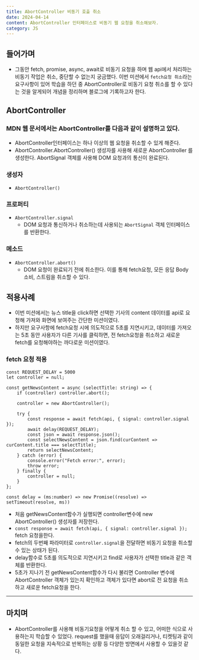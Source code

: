 ```yaml
---
title: AbortController 비동기 호출 취소
date: 2024-04-14
content: AbortController 인터페이스로 비동기 웹 요청을 취소해보자.
category: JS
---
```


## 들어가며
 - 그동안 fetch, promise, async, await로 비동기 요청을 하며 웹 api에서 처리하는 비동기 작업은 취소, 중단할 수 없는지 궁금했다. 이번 미션에서 `fetch요청 취소`라는 요구사항이 있어 학습을 하던 중 AbortController로 비동기 요청 취소를 할 수 있다는 것을 알게되어 개념을 정리하며 블로그에 기록하고자 한다.

## AbortController
### MDN 웹 문서에서는 AbortController를 다음과 같이 설명하고 있다.
 - AbortController인터페이스는 하나 이상의 웹 요청을 취소할 수 있게 해준다.
 - AbortController.AbortController() 생성자를 사용해 새로운 AbortController 를 생성한다. AbortSignal 객체를 사용해 DOM 요청과의 통신이 완료된다.

### 생성자
 - `AbortController()`

### 프로퍼티
 - `AbortController.signal`
   - DOM 요청과 통신하거나 취소하는데 사용되는 `AbortSignal` 객체 인터페이스를 반환한다.

### 메소드
 - `AbortController.abort()`
   - DOM 요청이 완료되기 전에 취소한다. 이를 통해 fetch요청, 모든 응답 Body소비, 스트림을 취소할 수 있다.


## 적용사례
 - 이번 미션에서는 뉴스 title을 click하면 선택한 기사의 content 데이터를 api로 요청해 가져와 화면에 보여주는 간단한 미션이였다. 
 - 하지만 요구사항에 fetch요청 시에 의도적으로 5초를 지연시키고, 데이터를 가져오는 5초 동안 사용자가 다른 기사를 클릭하면, 전 fetch요청을 취소하고 새로운 fetch를 요청해야하는 까다로운 미션이였다.

### fetch 요청 적용
```
const REQUEST_DELAY = 5000
let controller = null;

const getNewsContent = async (selectTitle: string) => {
    if (controller) controller.abort();

    controller = new AbortController();

    try {
        const response = await fetch(api, { signal: controller.signal });
        await delay(REQUEST_DELAY);
        const json = await response.json();
        const selectNewsContent = json.find(curContent => curContent.title === selectTitle);
        return selectNewsContent;
    } catch (error) {
        console.error("Fetch error:", error);
        throw error;
    } finally {
        controller = null;
    }
};

const delay = (ms:number) => new Promise((resolve) => setTimeout(resolve, ms))
```

 - 처음 getNewsContent함수가 실행되면 controller변수에 new AbortController() 생성자를 저장한다.
 - `const response = await fetch(api, { signal: controller.signal });` fetch 요청을한다.
 - fetch의 두번째 파라미터로 `controller.signal`을 전달하면 비동기 요청을 취소할 수 있는 상태가 된다.
 - delay함수로 5초를 의도적으로 지연시키고 find로 사용자가 선택한 title과 같은 객체를 반환한다.
 - 5초가 지나기 전 getNewsContent함수가 다시 불리면 Controller 변수에 AbortController 객체가 있는지 확인하고 객체가 있다면 abort로 전 요청을 취소하고 새로운 fetch요청을 한다.

----
## 마치며
- AbortController를 사용해 비동기요청을 어떻게 취소 할 수 있고, 어떠한 식으로 사용하는지 학습할 수 있었다. request를 했을때 응답이 오래걸리거나, 티켓팅과 같이 동일한 요청을 지속적으로 반복하는 상황 등 다양한 방면에서 사용할 수 있을것 같다.
